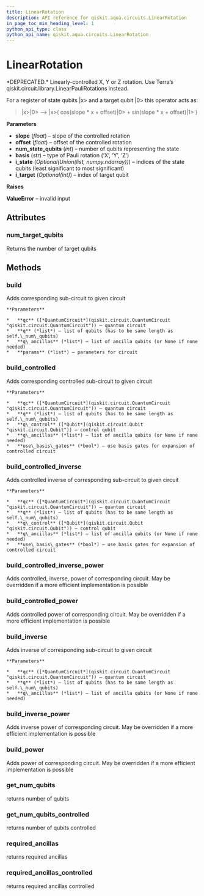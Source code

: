 ```yaml
---
title: LinearRotation
description: API reference for qiskit.aqua.circuits.LinearRotation
in_page_toc_min_heading_level: 1
python_api_type: class
python_api_name: qiskit.aqua.circuits.LinearRotation
---
```


# LinearRotation

<Class id="qiskit.aqua.circuits.LinearRotation" isDedicatedPage={true} github="https://github.com/qiskit-community/qiskit-aqua/tree/stable/0.7/qiskit/aqua/circuits/linear_rotation.py" signature="LinearRotation(slope, offset, num_state_qubits, basis='Y', i_state=None, i_target=None)">
  *DEPRECATED.* Linearly-controlled X, Y or Z rotation.

  <Admonition title="Deprecated since version 0.7.0" type="danger">
    Use Terra’s qiskit.circuit.library.LinearPauliRotations instead.
  </Admonition>

  For a register of state qubits |x> and a target qubit |0> this operator acts as:

  > |x>|0> –> |x>( cos(slope \* x + offset)|0> + sin(slope \* x + offset)|1> )

  **Parameters**

  *   **slope** (*float*) – slope of the controlled rotation
  *   **offset** (*float*) – offset of the controlled rotation
  *   **num\_state\_qubits** (*int*) – number of qubits representing the state
  *   **basis** (*str*) – type of Pauli rotation (‘X’, ‘Y’, ‘Z’)
  *   **i\_state** (*Optional(Union(list, numpy.ndarray))*) – indices of the state qubits (least significant to most significant)
  *   **i\_target** (*Optional(int)*) – index of target qubit

  **Raises**

  **ValueError** – invalid input

  ## Attributes

  ### num\_target\_qubits

  <Attribute id="qiskit.aqua.circuits.LinearRotation.num_target_qubits" name="num_target_qubits">
    Returns the number of target qubits
  </Attribute>

  ## Methods

  ### build

  <Function id="qiskit.aqua.circuits.LinearRotation.build" name="build" signature="LinearRotation.build(qc, q, q_ancillas=None, params=None)">
    Adds corresponding sub-circuit to given circuit

    **Parameters**

    *   **qc** ([*QuantumCircuit*](qiskit.circuit.QuantumCircuit "qiskit.circuit.QuantumCircuit")) – quantum circuit
    *   **q** (*list*) – list of qubits (has to be same length as self.\_num\_qubits)
    *   **q\_ancillas** (*list*) – list of ancilla qubits (or None if none needed)
    *   **params** (*list*) – parameters for circuit
  </Function>

  ### build\_controlled

  <Function id="qiskit.aqua.circuits.LinearRotation.build_controlled" name="build_controlled" signature="LinearRotation.build_controlled(qc, q, q_control, q_ancillas=None, use_basis_gates=True)">
    Adds corresponding controlled sub-circuit to given circuit

    **Parameters**

    *   **qc** ([*QuantumCircuit*](qiskit.circuit.QuantumCircuit "qiskit.circuit.QuantumCircuit")) – quantum circuit
    *   **q** (*list*) – list of qubits (has to be same length as self.\_num\_qubits)
    *   **q\_control** ([*Qubit*](qiskit.circuit.Qubit "qiskit.circuit.Qubit")) – control qubit
    *   **q\_ancillas** (*list*) – list of ancilla qubits (or None if none needed)
    *   **use\_basis\_gates** (*bool*) – use basis gates for expansion of controlled circuit
  </Function>

  ### build\_controlled\_inverse

  <Function id="qiskit.aqua.circuits.LinearRotation.build_controlled_inverse" name="build_controlled_inverse" signature="LinearRotation.build_controlled_inverse(qc, q, q_control, q_ancillas=None, use_basis_gates=True)">
    Adds controlled inverse of corresponding sub-circuit to given circuit

    **Parameters**

    *   **qc** ([*QuantumCircuit*](qiskit.circuit.QuantumCircuit "qiskit.circuit.QuantumCircuit")) – quantum circuit
    *   **q** (*list*) – list of qubits (has to be same length as self.\_num\_qubits)
    *   **q\_control** ([*Qubit*](qiskit.circuit.Qubit "qiskit.circuit.Qubit")) – control qubit
    *   **q\_ancillas** (*list*) – list of ancilla qubits (or None if none needed)
    *   **use\_basis\_gates** (*bool*) – use basis gates for expansion of controlled circuit
  </Function>

  ### build\_controlled\_inverse\_power

  <Function id="qiskit.aqua.circuits.LinearRotation.build_controlled_inverse_power" name="build_controlled_inverse_power" signature="LinearRotation.build_controlled_inverse_power(qc, q, q_control, power, q_ancillas=None, use_basis_gates=True)">
    Adds controlled, inverse, power of corresponding circuit. May be overridden if a more efficient implementation is possible
  </Function>

  ### build\_controlled\_power

  <Function id="qiskit.aqua.circuits.LinearRotation.build_controlled_power" name="build_controlled_power" signature="LinearRotation.build_controlled_power(qc, q, q_control, power, q_ancillas=None, use_basis_gates=True)">
    Adds controlled power of corresponding circuit. May be overridden if a more efficient implementation is possible
  </Function>

  ### build\_inverse

  <Function id="qiskit.aqua.circuits.LinearRotation.build_inverse" name="build_inverse" signature="LinearRotation.build_inverse(qc, q, q_ancillas=None)">
    Adds inverse of corresponding sub-circuit to given circuit

    **Parameters**

    *   **qc** ([*QuantumCircuit*](qiskit.circuit.QuantumCircuit "qiskit.circuit.QuantumCircuit")) – quantum circuit
    *   **q** (*list*) – list of qubits (has to be same length as self.\_num\_qubits)
    *   **q\_ancillas** (*list*) – list of ancilla qubits (or None if none needed)
  </Function>

  ### build\_inverse\_power

  <Function id="qiskit.aqua.circuits.LinearRotation.build_inverse_power" name="build_inverse_power" signature="LinearRotation.build_inverse_power(qc, q, power, q_ancillas=None)">
    Adds inverse power of corresponding circuit. May be overridden if a more efficient implementation is possible
  </Function>

  ### build\_power

  <Function id="qiskit.aqua.circuits.LinearRotation.build_power" name="build_power" signature="LinearRotation.build_power(qc, q, power, q_ancillas=None)">
    Adds power of corresponding circuit. May be overridden if a more efficient implementation is possible
  </Function>

  ### get\_num\_qubits

  <Function id="qiskit.aqua.circuits.LinearRotation.get_num_qubits" name="get_num_qubits" signature="LinearRotation.get_num_qubits()">
    returns number of qubits
  </Function>

  ### get\_num\_qubits\_controlled

  <Function id="qiskit.aqua.circuits.LinearRotation.get_num_qubits_controlled" name="get_num_qubits_controlled" signature="LinearRotation.get_num_qubits_controlled()">
    returns number of qubits controlled
  </Function>

  ### required\_ancillas

  <Function id="qiskit.aqua.circuits.LinearRotation.required_ancillas" name="required_ancillas" signature="LinearRotation.required_ancillas()">
    returns required ancillas
  </Function>

  ### required\_ancillas\_controlled

  <Function id="qiskit.aqua.circuits.LinearRotation.required_ancillas_controlled" name="required_ancillas_controlled" signature="LinearRotation.required_ancillas_controlled()">
    returns required ancillas controlled
  </Function>
</Class>

